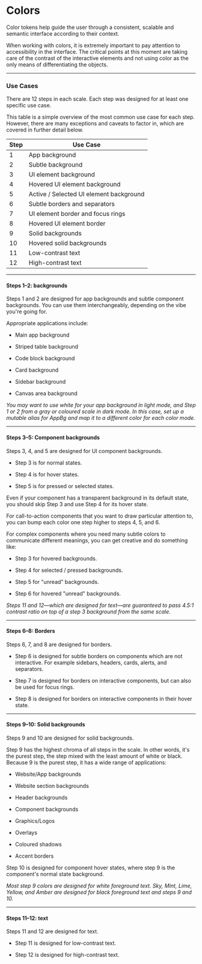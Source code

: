 
<Meta title="Tokens/Colors" />

# Colors

Color tokens help guide the user through a consistent, scalable and semantic interface according to their context.

When working with colors, it is extremely important to pay attention to accessibility in the interface. The critical points at this moment are taking care of the contrast of the interactive elements and not using color as the only means of differentiating the objects.

<ColorsGrid />

---

### Use Cases

There are 12 steps in each scale. Each step was designed for at least one specific use case.

This table is a simple overview of the most common use case for each step. However, there are many exceptions and caveats to factor in, which are covered in further detail below.

| Step | Use Case                                |
| ---- | --------------------------------------- |
| 1    | App background                          |
| 2    | Subtle background                       |
| 3    | UI element background                   |
| 4    | Hovered UI element background           |
| 5    | Active / Selected UI element background |
| 6    | Subtle borders and separators           |
| 7    | UI element border and focus rings       |
| 8    | Hovered UI element border               |
| 9    | Solid backgrounds                       |
| 10   | Hovered solid backgrounds               |
| 11   | Low-contrast text                       |
| 12   | High-contrast text                      |

---

#### Steps 1–2: backgrounds

Steps 1 and 2 are designed for app backgrounds and subtle component backgrounds. You can use them interchangeably, depending on the vibe you're going for.

Appropriate applications include:

- Main app background

- Striped table background

- Code block background

- Card background

- Sidebar background

- Canvas area background

_You may want to use white for your app background in light mode, and Step 1 or 2 from a gray or coloured scale in dark mode. In this case, set up a mutable alias for AppBg and map it to a different color for each color mode._

---

#### Steps 3–5: Component backgrounds

Steps 3, 4, and 5 are designed for UI component backgrounds.

- Step 3 is for normal states.

- Step 4 is for hover states.

- Step 5 is for pressed or selected states.

Even if your component has a transparent background in its default state, you should skip Step 3 and use Step 4 for its hover state.

For call-to-action components that you want to draw particular attention to, you can bump each color one step higher to steps 4, 5, and 6.

For complex components where you need many subtle colors to communicate different meanings, you can get creative and do something like:

- Step 3 for hovered backgrounds.

- Step 4 for selected / pressed backgrounds.

- Step 5 for "unread" backgrounds.

- Step 6 for hovered "unread" backgrounds.

_Steps 11 and 12—which are designed for text—are guaranteed to pass 4.5:1 contrast ratio on top of a step 3 background from the same scale._

---

#### Steps 6–8: Borders

Steps 6, 7, and 8 are designed for borders.

- Step 6 is designed for subtle borders on components which are not interactive. For example sidebars, headers, cards, alerts, and separators.

- Step 7 is designed for borders on interactive components, but can also be used for focus rings.

- Step 8 is designed for borders on interactive components in their hover state.

---

#### Steps 9–10: Solid backgrounds

Steps 9 and 10 are designed for solid backgrounds.

Step 9 has the highest chroma of all steps in the scale. In other words, it's the purest step, the step mixed with the least amount of white or black. Because 9 is the purest step, it has a wide range of applications:

- Website/App backgrounds

- Website section backgrounds

- Header backgrounds

- Component backgrounds

- Graphics/Logos

- Overlays

- Coloured shadows

- Accent borders

Step 10 is designed for component hover states, where step 9 is the component's normal state background.

_Most step 9 colors are designed for white foreground text. Sky, Mint, Lime, Yellow, and Amber are designed for black foreground text and steps 9 and 10._

---

#### Steps 11–12: text

Steps 11 and 12 are designed for text.

- Step 11 is designed for low-contrast text.

- Step 12 is designed for high-contrast text.
